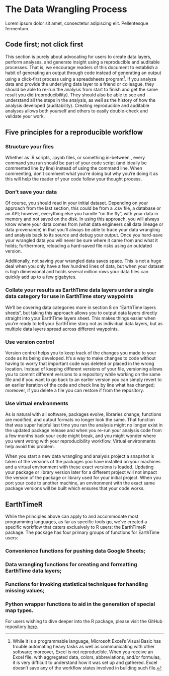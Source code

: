 # The Data Wrangling Process {#data-wrangling}

Lorem ipsum dolor sit amet, consectetur adipiscing elit. Pellentesque fermentum.

## Code first; not click first 

This section is purely about advocating for users to create data layers, perform analyses, and generate insight using a reproducible and auditable processes. That is, we encourage readers of this document to establish a habit of generating an output through code instead of generating an output using a click-first process using a spreadsheets program^[While it is a programmable language, Microsoft Excel’s Visual Basic has trouble automating heavy tasks as well as communicating with other software; moreover, Excel is not reproducible. When you receive an Excel file, with aggregated data, colors, abbreviations, and/or formulas, it is very difficult to understand how it was set up and gathered. Excel doesn’t save any of the workflow states involved in building such file.]. If you analyze data and provide the underlying data layer to a friend or colleague, they should be able to re-run the analysis from start to finish and get the same result you did (reproducibility). They should also be able to see and understand all the steps in the analysis, as well as the history of how the analysis developed (auditability). Creating reproducible and auditable analyses allows both yourself and others to easily double-check and validate your work.

## Five principles for a reproducible workflow

### Structure your files  {-}

Whether as .R scripts, .ipynb files, or something in-between , every command you run should be part of your code script (and ideally be commented line by line) instead of using the command line. When commenting, don’t comment what you’re doing but why you’re doing it as this will help the reader of your code follow your thought process.

### Don’t save your data {-}

Of course, you should read in your initial dataset. Depending on your approach from the last section, this could be from a .csv file, a database or an API; however, everything else you handle “on the fly”, with your data in memory and not saved on the disk. In using this approach, you will always know where your data comes from (what data engineers call data lineage or data provenance) in that you’ll always be able to trace your data wrangling and analysis back to its source and debug your output. Once you hard-save your wrangled data you will never be sure where it came from and what it holds; furthermore, reloading a hard-saved file risks using an outdated version.

Additionally, not saving your wrangled data saves space. This is not a huge deal when you only have a few hundred lines of data, but when your dataset is high dimensional and holds several million rows your data files can quickly add up to a few gigabytes.

### Collate your results as EarthTime data layers under a single data category for use in EarthTime story waypoints {-}

We’ll be covering data categories more in section 8 on “EarthTime layers sheets”, but taking this approach allows you to output data layers directly straight into your EarthTime layers sheet. This makes things easier when you’re ready to tell your EarthTime story not as individual data layers, but as multiple data layers spread across different waypoints.

### Use version control {-}

Version control helps you to keep track of the changes you made to your code as its being developed. It’s a way to make changes to code without having to worry that important code was deleted or placed in the wrong location. Instead of keeping different versions of your file, versioning allows you to commit different versions to a repository while working on the same file and if you want to go back to an earlier version you can simply revert to an earlier iteration of the code and check line by line what has changed; moreover, if you delete a file you can restore if from the repository.

### Use virtual environments {-}

As is natural with all software, packages evolve, libraries change, functions are modified, and output formats no longer look the same. That function that was super helpful last time you ran the analysis might no longer exist in the updated package release and when you re-run your analysis code from a few months back your code might break, and you might wonder where you went wrong with your reproducibility workflow. Virtual environments help avoid this problem.

When you start a new data wrangling and analysis project a snapshot is taken of the versions of the packages you have installed on your machines and a virtual environment with these exact versions is loaded. Updating your package or library version later for a different project will not impact the version of the package or library used for your initial project. When you port your code to another machine, an environment with the exact same package versions will be built which ensures that your code works.

## EarthTimeR

While the principles above can apply to and accommodate most programming languages, as far as specific tools go, we’ve created a specific workflow that caters exclusively to R users: the EarthTimeR package. The package has four primary groups of functions for EarthTime users:

### Convenience functions for pushing data Google Sheets; {-}

### Data wrangling functions for creating and formatting EarthTime data layers; {-}

### Functions for invoking statistical techniques for handling missing values; {-}

### Python wrapper functions to aid in the generation of special map types. {-}

For users wishing to dive deeper into the R package, please visit the GitHub repository [here](https://github.com/andrewcberkley/EarthTimeR).